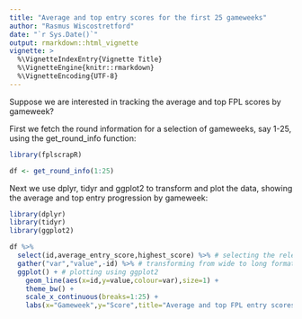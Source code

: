 ```yaml
---
title: "Average and top entry scores for the first 25 gameweeks"
author: "Rasmus Wiscostretford"
date: "`r Sys.Date()`"
output: rmarkdown::html_vignette
vignette: >
  %\VignetteIndexEntry{Vignette Title}
  %\VignetteEngine{knitr::rmarkdown}
  %\VignetteEncoding{UTF-8}
---
```


Suppose we are interested in tracking the average and top FPL scores by gameweek?

First we fetch the round information for a selection of gameweeks, say 1-25, using the get_round_info function:

```r

library(fplscrapR)

df <- get_round_info(1:25)
```

Next we use dplyr, tidyr and ggplot2 to transform and plot the data, showing the average and top entry progression by gameweek:

```r
library(dplyr)
library(tidyr)
library(ggplot2)
```

```r
df %>% 
  select(id,average_entry_score,highest_score) %>% # selecting the relevant columns
  gather("var","value",-id) %>% # transforming from wide to long format for ggplot
  ggplot() + # plotting using ggplot2
    geom_line(aes(x=id,y=value,colour=var),size=1) +
    theme_bw() +
    scale_x_continuous(breaks=1:25) +
    labs(x="Gameweek",y="Score",title="Average and top FPL entry scores by gameweek",caption=paste("Data from fplscrapR | ",Sys.Date(),sep=""))
```
